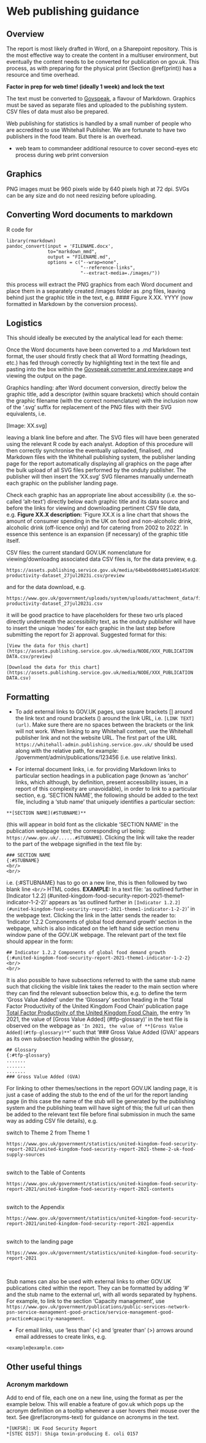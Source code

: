 # Web publishing guidance {#web}

## Overview

The report is most likely drafted in Word, on a Sharepoint repository. This is
the most effective way to create the content in a multiuser environment, but
eventually the content needs to be converted for publication on gov.uk. This
process, as with preparing for the physical print (Section \@ref(print)) has a
resource and time overhead.

**Factor in prep for web time! (ideally 1 week) and lock the text** 

The text must be converted to
[Govspeak](https://govspeak-preview.publishing.service.gov.uk/guide), a flavour
of Markdown. Graphics must be saved as separate files and uploaded to the
publishing system. CSV files of data must also be prepared.

Web publishing for statistics is handled by a small number of people who are
accredited to use Whitehall Publisher. We are fortunate to have two publishers
in the food team. But there is an overhead.

- web team to commandeer additional resource to cover second-eyes etc process during web print conversion


## Graphics

PNG images must be 960 pixels wide by 640 pixels high at 72 dpi.
SVGs can be any size and do not need resizing before uploading.

## Converting Word documents to markdown


R code for 

```
library(rmarkdown)
pandoc_convert(input = 'FILENAME.docx',
               to="markdown_mmd",
               output = "FILENAME.md", 
               options = c("--wrap=none",
                           "--reference-links",
                           "--extract-media=./images/"))

```

this process will extract the PNG graphics from each Word document and place them in a separately created /images folder as .png files, leaving behind just the graphic title in the text, e.g. #### Figure X.XX. YYYY (now formatted in Markdown by the conversion process).

## Logistics
This should ideally be executed by the analytical lead for each theme:

Once the Word documents have been converted to a .md Markdown text format, the user should firstly check that all Word formatting (headings, etc.) has fed through correctly by highlighting text in the text file and pasting into the box within the [Govspeak converter and preview page](https://govspeak-preview.publishing.service.gov.uk/) and viewing the output on the page. 

Graphics handling: after Word document conversion, directly below the graphic title, add a descriptor (within square brackets) which should contain the graphic filename (with the correct nomenclature) with the inclusion now of the '.svg' suffix for replacement of the PNG files with their SVG equivalents, i.e.

[Image: XX.svg]

leaving a blank line before and after. The SVG files will have been generated using the relevant R code by each analyst. Adoption of this procedure will then correctly synchronise the eventually uploaded, finalised, .md Markdown files with the Whitehall publishing system, the publisher landing page for the report automatically displaying all graphics on the page after the bulk upload of all SVG files performed by the onduty publisher. The publisher will then insert the 'XX.svg' SVG filenames manually underneath each graphic on the publisher landing page.

Check each graphic has an appropriate line about accessibility (i.e. the so-called 'alt-text') directly below each graphic title and its data source and before the links for viewing and downloading pertinent CSV file data, e.g. **Figure XX.X description:** 'Figure XX.X is a line chart that shows the amount of consumer spending in the UK on food and non-alcoholic drink, alcoholic drink (off-licence only) and for catering from 2002 to 2022'. In essence this sentence is an expansion (if necessary) of the graphic title itself.

CSV files: the current standard GOV.UK nomenclature for viewing/downloadng associated data CSV files is, for the data preview, e.g.  
```
https://assets.publishing.service.gov.uk/media/64beb60bd4051a00145a9201/foodchainanalysis-productivity-dataset_27jul2023i.csv/preview
```
and for the data download, e.g.
```
https://www.gov.uk/government/uploads/system/uploads/attachment_data/file/1173363/foodchainanalysis-productivity-dataset_27jul2023i.csv
```
it will be good practice to have placeholders for these two urls placed directly underneath the accessibility text, as the onduty publisher will have to insert the unique 'nodes' for each graphic in the last step before submitting the report for 2i approval. Suggested format for this:
```
[View the data for this chart](https://assets.publishing.service.gov.uk/media/NODE/XXX_PUBLICATION DATA.csv/preview)  

[Download the data for this chart](https://assets.publishing.service.gov.uk/media/NODE/XXX_PUBLICATION DATA.csv)
```

## Formatting

- To add external links to GOV.UK pages, use square brackets [] around the link text and round brackets () around the link URL, i.e. ```[LINK TEXT](url)```. Make sure there are no spaces between the brackets or the link will not work. When linking to any Whitehall content, use the Whitehall publisher link and not the website URL. The first part of the URL ``https://whitehall-admin.publishing.service.gov.uk/`` should be used along with the relative path, for example: /government/admin/publications/123456 (i.e. use relative links).

- For internal document links, i.e. for providing Markdown links to particular section headings in a publication page (known as 'anchor' links, which although, by definition, present accessibility issues, in a report of this complexity are unavoidable), in order to link to a particular section, e.g. 'SECTION NAME', the following should be added to the text file, including a 'stub name' that uniquely identifies a particular section:
```
**[SECTION NAME](#STUBNAME)** 
```
(this will appear in bold font as the clickable ‘SECTION NAME’ in the publication webpage text; the corresponding url being: ```https://www.gov.uk/......#STUBNAME```). Clicking the link will take the reader to the part of the webpage signified in the text file by:
```
### SECTION NAME
{:#STUBNAME}
<br/>
<br/>
```
i.e. {:#STUBNAME} has to go on a new line, this is then followed by two blank line ```<br/>``` HTML codes. 
**EXAMPLE:**
In a text file: 'as outlined further in [Indicator 1.2.2] (#united-kingdom-food-security-report-2021-theme1-indicator-1-2-2)' appears as 'as outlined further in ``[Indicator 1.2.2](#united-kingdom-food-security-report-2021-theme1-indicator-1-2-2)``' in the webpage text. Clicking the link in the latter sends the reader to: 'Indicator 1.2.2 Components of global food demand growth' section in the webpage, which is also indicated on the left hand side section menu window pane of the GOV.UK webpage. The relevant part of the text file should appear in the form:
```
## Indicator 1.2.2 Components of global food demand growth 
{:#united-kingdom-food-security-report-2021-theme1-indicator-1-2-2}
<br/>
<br/>
```
It is also possible to have subsections referred to with the same stub name such that clicking the visible link takes the reader to the main section where they can find the relevant subsection below this, e.g. to define the term 'Gross Value Added' under the 'Glossary' section heading in the 'Total Factor Productivity of the United Kingdom Food Chain' publication page [Total Factor Productivity of the United Kingdom Food Chain](https://www.gov.uk/government/statistics/food-chain-productivity/total-factor-productivity-of-the-united-kingdom-food-chain-2021-final-release), the entry 'In 2021, the value of [Gross Value Added] (#tfp-glossary)' in the text file is observed on the webpage as ``'In 2021, the value of **[Gross Value Added](#tfp-glossary)**``' such that ‘### Gross Value Added (GVA)’ appears as its own subsection heading within the glossary, 
```
## Glossary
{:#tfp-glossary} 
.......
.......
.......
### Gross Value Added (GVA)
```
For linking to other themes/sections in the report GOV.UK landing page, it is just a case of adding the stub to the end of the url for the report landing page (in this case the name of the stub will be generated by the publishing system and the publishing team will have sight of this; the full url can then be added to the relevant text file before final submission in much the same way as adding CSV file details), e.g.<br/>

switch to Theme 2 from Theme 1
```
https://www.gov.uk/government/statistics/united-kingdom-food-security-report-2021/united-kingdom-food-security-report-2021-theme-2-uk-food-supply-sources
```
<br/>
switch to the Table of Contents
```
https://www.gov.uk/government/statistics/united-kingdom-food-security-report-2021/united-kingdom-food-security-report-2021-contents
```
<br/>
switch to the Appendix
```
https://www.gov.uk/government/statistics/united-kingdom-food-security-report-2021/united-kingdom-food-security-report-2021-appendix
```
<br/>
switch to the landing page
```
https://www.gov.uk/government/statistics/united-kingdom-food-security-report-2021
```
<br/>

Stub names can also be used with external links to other GOV.UK publications cited within the report. They can be formatted by adding '#' and the stub name to the external url, with all words separated by hyphens. For example, to link to the section ‘Capacity management’, use ``https://www.gov.uk/government/publications/public-services-network-psn-service-management-good-practice/service-management-good-practice#capacity-management``.


- For email links, use 'less than' (<) and 'greater than' (>) arrows around email addresses to create links, e.g.
```
<example@example.com>
```

## Other useful things

### Acronym markdown {#acronyms-web}

Add to end of file, each one on a new line, using the format as per the example
below. This will enable a feature of gov.uk which pops up the acronym definition
on a tooltip whenever a user hovers their mouse over the text. See
\@ref(acronyms-text) for guidance on acronyms in the text.

```
*[UKFSR]: UK Food Security Report
*[STEC O157]: Shiga toxin-producing E. coli O157
```
